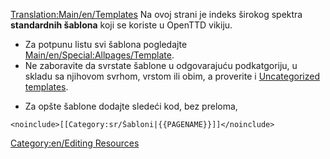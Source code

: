 [[Translation:Main/en/Templates]]
Na ovoj strani je indeks širokog spektra '''standardnih šablona''' koji se koriste u OpenTTD vikiju.

* Za potpunu listu svi šablona pogledajte [[Main/en/Special:Allpages/Template]]. 
* Ne zaboravite da svrstate šablone u odgovarajuću podkatgoriju, u skladu sa njihovom svrhom, vrstom ili obim, a proverite i  [[Main/en/Special:Uncategorizedtemplates|Uncategorized templates]].


* Za opšte šablone dodajte sledeći kod, bez preloma, 
<pre>
<noinclude>[[Category:sr/Šabloni|{{PAGENAME}}]]</noinclude>
</pre>


[[Category:en/Editing Resources]]